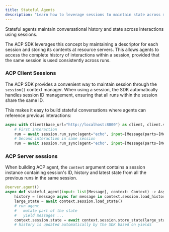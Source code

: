 ```yaml
---
title: Stateful Agents
description: "Learn how to leverage sessions to maintain state across multiple agent runs"
---
```


Stateful agents maintain conversational history and state across interactions using sessions.

The ACP SDK leverages this concept by maintaining a descriptor for each session and storing its contents at resource servers. This allows agents to access the complete history of interactions within a session, provided that the same session is used consistently across runs.

### ACP Client Sessions

The ACP SDK provides a convenient way to maintain session through the `session()` context manager. When using a session, the SDK automatically handles session ID management, ensuring that all runs within the session share the same ID.

This makes it easy to build stateful conversations where agents can reference previous interactions:


```python session.py
async with Client(base_url="http://localhost:8000") as client, client.session() as session:
    # First interaction
    run = await session.run_sync(agent="echo", input=[Message(parts=[MessagePart(content="Hello, my name is Joseph!")])])
    # Second interaction in same session
    run = await session.run_sync(agent="echo", input=[Message(parts=[MessagePart(content="What is my name?")])])
```

### ACP Server sessions

When building ACP agent, the `context` argument contains a session instance containing session's ID, history and latest state from all the previous runs in the same session.

```python stateful_agent.py
@server.agent()
async def stateful_agent(input: list[Message], context: Context) -> AsyncGenerator[RunYield, RunYieldResume]:
    history = [message async for message in context.session.load_history()]
    large_state = await context.session.load_state()
    # run agent
    #   mutate part of the state
    #   yield messages ...
    context.session.state = await context.session.store_state(large_state)
    # history is updated automatically by the SDK based on yields
```


